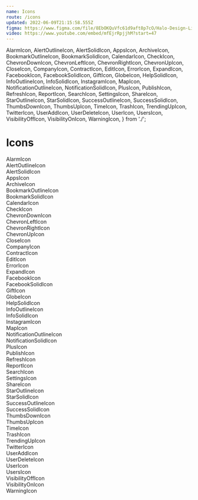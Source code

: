 ```yaml
---
name: Icons
route: /icons
updated: 2022-06-09T21:15:58.555Z
figma: https://www.figma.com/file/8EbOKQuVfc61d9aft8p7cO/Halo-Design-Library?node-id=12%3A1388
video: https://www.youtube.com/embed/mfEjrRpjjhM?start=47
---
```


  AlarmIcon,
  AlertOutlineIcon,
  AlertSolidIcon,
  AppsIcon,
  ArchiveIcon,
  BookmarkOutlineIcon,
  BookmarkSolidIcon,
  CalendarIcon,
  CheckIcon,
  ChevronDownIcon,
  ChevronLeftIcon,
  ChevronRightIcon,
  ChevronUpIcon,
  CloseIcon,
  CompanyIcon,
  ContractIcon,
  EditIcon,
  ErrorIcon,
  ExpandIcon,
  FacebookIcon,
  FacebookSolidIcon,
  GiftIcon,
  GlobeIcon,
  HelpSolidIcon,
  InfoOutlineIcon,
  InfoSolidIcon,
  InstagramIcon,
  MapIcon,
  NotificationOutlineIcon,
  NotificationSolidIcon,
  PlusIcon,
  PublishIcon,
  RefreshIcon,
  ReportIcon,
  SearchIcon,
  SettingsIcon,
  ShareIcon,
  StarOutlineIcon,
  StarSolidIcon,
  SuccessOutlineIcon,
  SuccessSolidIcon,
  ThumbsDownIcon,
  ThumbsUpIcon,
  TimeIcon,
  TrashIcon,
  TrendingUpIcon,
  TwitterIcon,
  UserAddIcon,
  UserDeleteIcon,
  UserIcon,
  UsersIcon,
  VisibilityOffIcon,
  VisibilityOnIcon,
  WarningIcon,
} from './';

# Icons

<div className="grid grid-cols-4 gap-4 text-center max-w-3xl">

<div className="flex flex-col items-center justify-between rounded border border-gray-300">
  <div className="p-4">
    <AlarmIcon />
  </div>
  <span className="mb-2 text-sm font-medium">AlarmIcon</span>
</div>
<div className="flex flex-col items-center justify-between rounded border border-gray-300">
  <div className="p-4">
    <AlertOutlineIcon />
  </div>
  <span className="mb-2 text-sm font-medium">AlertOutlineIcon</span>
</div>
<div className="flex flex-col items-center justify-between rounded border border-gray-300">
  <div className="p-4">
    <AlertSolidIcon />
  </div>
  <span className="mb-2 text-sm font-medium">AlertSolidIcon</span>
</div>
<div className="flex flex-col items-center justify-between rounded border border-gray-300">
  <div className="p-4">
    <AppsIcon />
  </div>
  <span className="mb-2 text-sm font-medium">AppsIcon</span>
</div>
<div className="flex flex-col items-center justify-between rounded border border-gray-300">
  <div className="p-4">
    <ArchiveIcon />
  </div>
  <span className="mb-2 text-sm font-medium">ArchiveIcon</span>
</div>
<div className="flex flex-col items-center justify-between rounded border border-gray-300">
  <div className="p-4">
    <BookmarkOutlineIcon />
  </div>
  <span className="mb-2 text-sm font-medium">BookmarkOutlineIcon</span>
</div>
<div className="flex flex-col items-center justify-between rounded border border-gray-300">
  <div className="p-4">
    <BookmarkSolidIcon />
  </div>
  <span className="mb-2 text-sm font-medium">BookmarkSolidIcon</span>
</div>
<div className="flex flex-col items-center justify-between rounded border border-gray-300">
  <div className="p-4">
    <CalendarIcon />
  </div>
  <span className="mb-2 text-sm font-medium">CalendarIcon</span>
</div>
<div className="flex flex-col items-center justify-between rounded border border-gray-300">
  <div className="p-4">
    <CheckIcon />
  </div>
  <span className="mb-2 text-sm font-medium">CheckIcon</span>
</div>
<div className="flex flex-col items-center justify-between rounded border border-gray-300">
  <div className="p-4">
    <ChevronDownIcon />
  </div>
  <span className="mb-2 text-sm font-medium">ChevronDownIcon</span>
</div>
<div className="flex flex-col items-center justify-between rounded border border-gray-300">
  <div className="p-4">
    <ChevronLeftIcon />
  </div>
  <span className="mb-2 text-sm font-medium">ChevronLeftIcon</span>
</div>
<div className="flex flex-col items-center justify-between rounded border border-gray-300">
  <div className="p-4">
    <ChevronRightIcon />
  </div>
  <span className="mb-2 text-sm font-medium">ChevronRightIcon</span>
</div>
<div className="flex flex-col items-center justify-between rounded border border-gray-300">
  <div className="p-4">
    <ChevronUpIcon />
  </div>
  <span className="mb-2 text-sm font-medium">ChevronUpIcon</span>
</div>
<div className="flex flex-col items-center justify-between rounded border border-gray-300">
  <div className="p-4">
    <CloseIcon />
  </div>
  <span className="mb-2 text-sm font-medium">CloseIcon</span>
</div>
<div className="flex flex-col items-center justify-between rounded border border-gray-300">
  <div className="p-4">
    <CompanyIcon />
  </div>
  <span className="mb-2 text-sm font-medium">CompanyIcon</span>
</div>
<div className="flex flex-col items-center justify-between rounded border border-gray-300">
  <div className="p-4">
    <ContractIcon />
  </div>
  <span className="mb-2 text-sm font-medium">ContractIcon</span>
</div>
<div className="flex flex-col items-center justify-between rounded border border-gray-300">
  <div className="p-4">
    <EditIcon />
  </div>
  <span className="mb-2 text-sm font-medium">EditIcon</span>
</div>
<div className="flex flex-col items-center justify-between rounded border border-gray-300">
  <div className="p-4">
    <ErrorIcon />
  </div>
  <span className="mb-2 text-sm font-medium">ErrorIcon</span>
</div>
<div className="flex flex-col items-center justify-between rounded border border-gray-300">
  <div className="p-4">
    <ExpandIcon />
  </div>
  <span className="mb-2 text-sm font-medium">ExpandIcon</span>
</div>
<div className="flex flex-col items-center justify-between rounded border border-gray-300">
  <div className="p-4">
    <FacebookIcon />
  </div>
  <span className="mb-2 text-sm font-medium">FacebookIcon</span>
</div>
<div className="flex flex-col items-center justify-between rounded border border-gray-300">
  <div className="p-4">
    <FacebookSolidIcon />
  </div>
  <span className="mb-2 text-sm font-medium">FacebookSolidIcon</span>
</div>
<div className="flex flex-col items-center justify-between rounded border border-gray-300">
  <div className="p-4">
    <GiftIcon />
  </div>
  <span className="mb-2 text-sm font-medium">GiftIcon</span>
</div>
<div className="flex flex-col items-center justify-between rounded border border-gray-300">
  <div className="p-4">
    <GlobeIcon />
  </div>
  <span className="mb-2 text-sm font-medium">GlobeIcon</span>
</div>
<div className="flex flex-col items-center justify-between rounded border border-gray-300">
  <div className="p-4">
    <HelpSolidIcon />
  </div>
  <span className="mb-2 text-sm font-medium">HelpSolidIcon</span>
</div>
<div className="flex flex-col items-center justify-between rounded border border-gray-300">
  <div className="p-4">
    <InfoOutlineIcon />
  </div>
  <span className="mb-2 text-sm font-medium">InfoOutlineIcon</span>
</div>
<div className="flex flex-col items-center justify-between rounded border border-gray-300">
  <div className="p-4">
    <InfoSolidIcon />
  </div>
  <span className="mb-2 text-sm font-medium">InfoSolidIcon</span>
</div>
<div className="flex flex-col items-center justify-between rounded border border-gray-300">
  <div className="p-4">
    <InstagramIcon />
  </div>
  <span className="mb-2 text-sm font-medium">InstagramIcon</span>
</div>
<div className="flex flex-col items-center justify-between rounded border border-gray-300">
  <div className="p-4">
    <MapIcon />
  </div>
  <span className="mb-2 text-sm font-medium">MapIcon</span>
</div>
<div className="flex flex-col items-center justify-between rounded border border-gray-300">
  <div className="p-4">
    <NotificationOutlineIcon />
  </div>
  <span className="mb-2 text-sm font-medium">NotificationOutlineIcon</span>
</div>
<div className="flex flex-col items-center justify-between rounded border border-gray-300">
  <div className="p-4">
    <NotificationSolidIcon />
  </div>
  <span className="mb-2 text-sm font-medium">NotificationSolidIcon</span>
</div>
<div className="flex flex-col items-center justify-between rounded border border-gray-300">
  <div className="p-4">
    <PlusIcon />
  </div>
  <span className="mb-2 text-sm font-medium">PlusIcon</span>
</div>
<div className="flex flex-col items-center justify-between rounded border border-gray-300">
  <div className="p-4">
    <PublishIcon />
  </div>
  <span className="mb-2 text-sm font-medium">PublishIcon</span>
</div>
<div className="flex flex-col items-center justify-between rounded border border-gray-300">
  <div className="p-4">
    <RefreshIcon />
  </div>
  <span className="mb-2 text-sm font-medium">RefreshIcon</span>
</div>
<div className="flex flex-col items-center justify-between rounded border border-gray-300">
  <div className="p-4">
    <ReportIcon />
  </div>
  <span className="mb-2 text-sm font-medium">ReportIcon</span>
</div>
<div className="flex flex-col items-center justify-between rounded border border-gray-300">
  <div className="p-4">
    <SearchIcon />
  </div>
  <span className="mb-2 text-sm font-medium">SearchIcon</span>
</div>
<div className="flex flex-col items-center justify-between rounded border border-gray-300">
  <div className="p-4">
    <SettingsIcon />
  </div>
  <span className="mb-2 text-sm font-medium">SettingsIcon</span>
</div>
<div className="flex flex-col items-center justify-between rounded border border-gray-300">
  <div className="p-4">
    <ShareIcon />
  </div>
  <span className="mb-2 text-sm font-medium">ShareIcon</span>
</div>
<div className="flex flex-col items-center justify-between rounded border border-gray-300">
  <div className="p-4">
    <StarOutlineIcon />
  </div>
  <span className="mb-2 text-sm font-medium">StarOutlineIcon</span>
</div>
<div className="flex flex-col items-center justify-between rounded border border-gray-300">
  <div className="p-4">
    <StarSolidIcon />
  </div>
  <span className="mb-2 text-sm font-medium">StarSolidIcon</span>
</div>
<div className="flex flex-col items-center justify-between rounded border border-gray-300">
  <div className="p-4">
    <SuccessOutlineIcon />
  </div>
  <span className="mb-2 text-sm font-medium">SuccessOutlineIcon</span>
</div>
<div className="flex flex-col items-center justify-between rounded border border-gray-300">
  <div className="p-4">
    <SuccessSolidIcon />
  </div>
  <span className="mb-2 text-sm font-medium">SuccessSolidIcon</span>
</div>
<div className="flex flex-col items-center justify-between rounded border border-gray-300">
  <div className="p-4">
    <ThumbsDownIcon />
  </div>
  <span className="mb-2 text-sm font-medium">ThumbsDownIcon</span>
</div>
<div className="flex flex-col items-center justify-between rounded border border-gray-300">
  <div className="p-4">
    <ThumbsUpIcon />
  </div>
  <span className="mb-2 text-sm font-medium">ThumbsUpIcon</span>
</div>
<div className="flex flex-col items-center justify-between rounded border border-gray-300">
  <div className="p-4">
    <TimeIcon />
  </div>
  <span className="mb-2 text-sm font-medium">TimeIcon</span>
</div>
<div className="flex flex-col items-center justify-between rounded border border-gray-300">
  <div className="p-4">
    <TrashIcon />
  </div>
  <span className="mb-2 text-sm font-medium">TrashIcon</span>
</div>
<div className="flex flex-col items-center justify-between rounded border border-gray-300">
  <div className="p-4">
    <TrendingUpIcon />
  </div>
  <span className="mb-2 text-sm font-medium">TrendingUpIcon</span>
</div>
<div className="flex flex-col items-center justify-between rounded border border-gray-300">
  <div className="p-4">
    <TwitterIcon />
  </div>
  <span className="mb-2 text-sm font-medium">TwitterIcon</span>
</div>
<div className="flex flex-col items-center justify-between rounded border border-gray-300">
  <div className="p-4">
    <UserAddIcon />
  </div>
  <span className="mb-2 text-sm font-medium">UserAddIcon</span>
</div>
<div className="flex flex-col items-center justify-between rounded border border-gray-300">
  <div className="p-4">
    <UserDeleteIcon />
  </div>
  <span className="mb-2 text-sm font-medium">UserDeleteIcon</span>
</div>
<div className="flex flex-col items-center justify-between rounded border border-gray-300">
  <div className="p-4">
    <UserIcon />
  </div>
  <span className="mb-2 text-sm font-medium">UserIcon</span>
</div>
<div className="flex flex-col items-center justify-between rounded border border-gray-300">
  <div className="p-4">
    <UsersIcon />
  </div>
  <span className="mb-2 text-sm font-medium">UsersIcon</span>
</div>
<div className="flex flex-col items-center justify-between rounded border border-gray-300">
  <div className="p-4">
    <VisibilityOffIcon />
  </div>
  <span className="mb-2 text-sm font-medium">VisibilityOffIcon</span>
</div>
<div className="flex flex-col items-center justify-between rounded border border-gray-300">
  <div className="p-4">
    <VisibilityOnIcon />
  </div>
  <span className="mb-2 text-sm font-medium">VisibilityOnIcon</span>
</div>
<div className="flex flex-col items-center justify-between rounded border border-gray-300">
  <div className="p-4">
    <WarningIcon />
  </div>
  <span className="mb-2 text-sm font-medium">WarningIcon</span>
</div>

</div>

